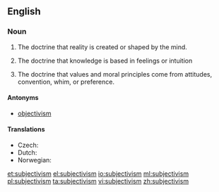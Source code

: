 ==English==
{{wikipedia}}

===Noun===
{{en-noun}}

# {{context|metaphysics|lang=en}} The doctrine that reality is created or shaped by the mind.
# {{context|epistemology|lang=en}} The doctrine that knowledge is based in feelings or intuition
# {{context|ethics|lang=en}} The doctrine that values and moral principles come from attitudes, convention, whim, or preference.

====Antonyms====
* [[objectivism]]

====Translations====
{{checktrans-top}}
* Czech: {{t-check|cs|subjektivismus|m}}
* Dutch: {{t-check|nl|subjectivisme|n}}
* Norwegian: {{t-check|no|subjektivisme}}
{{trans-bottom}}

[[et:subjectivism]]
[[el:subjectivism]]
[[io:subjectivism]]
[[ml:subjectivism]]
[[pl:subjectivism]]
[[ta:subjectivism]]
[[vi:subjectivism]]
[[zh:subjectivism]]
